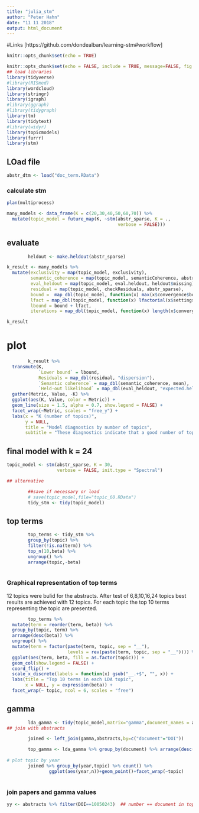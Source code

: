 ```yaml
---
title: "julia_stm"
author: "Peter Hahn"
date: "11 11 2018"
output: html_document
---
```

#Links
[https://github.com/dondealban/learning-stm#workflow]

```r
knitr::opts_chunk$set(echo = TRUE)
```

```r
knitr::opts_chunk$set(echo = FALSE, include = TRUE, message=FALSE, fig.width = 12, fig.height = 8)
## load libraries
library(tidyverse)
#library(RISmed)
library(wordcloud)
library(stringr)
library(igraph)
#library(ggraph)
#library(tidygraph)
library(tm)
library(tidytext)
#library(widyr)
library(topicmodels)
library(furrr)
library(stm)
```

## LOad file
```r
abstr_dtm <- load("doc_term.RData")
```

### calculate stm

```r
plan(multiprocess)

many_models <- data_frame(K = c(20,30,40,50,60,70)) %>%
  mutate(topic_model = future_map(K, ~stm(abstr_sparse, K = .,
                                          verbose = FALSE)))
```

## evaluate

```r
        heldout <- make.heldout(abstr_sparse)

k_result <- many_models %>%
  mutate(exclusivity = map(topic_model, exclusivity),
         semantic_coherence = map(topic_model, semanticCoherence, abstr_sparse),
         eval_heldout = map(topic_model, eval.heldout, heldout$missing),
         residual = map(topic_model, checkResiduals, abstr_sparse),
         bound =  map_dbl(topic_model, function(x) max(x$convergence$bound)),
         lfact = map_dbl(topic_model, function(x) lfactorial(x$settings$dim$K)),
         lbound = bound + lfact,
         iterations = map_dbl(topic_model, function(x) length(x$convergence$bound)))

k_result
```

# plot

```r
        k_result %>%
  transmute(K,
            `Lower bound` = lbound,
            Residuals = map_dbl(residual, "dispersion"),
            `Semantic coherence` = map_dbl(semantic_coherence, mean),
            `Held-out likelihood` = map_dbl(eval_heldout, "expected.heldout")) %>%
  gather(Metric, Value, -K) %>%
  ggplot(aes(K, Value, color = Metric)) +
  geom_line(size = 1.5, alpha = 0.7, show.legend = FALSE) +
  facet_wrap(~Metric, scales = "free_y") +
  labs(x = "K (number of topics)",
       y = NULL,
       title = "Model diagnostics by number of topics",
       subtitle = "These diagnostics indicate that a good number of topics would be around 24")
```

## final model with k = 24

```r
topic_model <- stm(abstr_sparse, K = 30, 
                   verbose = FALSE, init.type = "Spectral")

## alternative

```

```r
        ##save if necessary or load
        # save(topic_model,file="topic_60.RData")
        tidy_stm <- tidy(topic_model)
```
## top terms

```r
        top_terms <- tidy_stm %>% 
        group_by(topic) %>%
        filter(!is.na(term)) %>% 
        top_n(10,beta) %>% 
        ungroup() %>% 
        arrange(topic,-beta)
        
```

### Graphical representation of top terms
12 topics were bulid for the abstracts. After test of 6,8,10,16,24 topics best results are achieved with 12 topics.
For each topic the top 10 terms representing the topic are presented.
```r
        top_terms %>% 
  mutate(term = reorder(term, beta)) %>%
  group_by(topic, term) %>%    
  arrange(desc(beta)) %>%  
  ungroup() %>%
  mutate(term = factor(paste(term, topic, sep = "__"), 
                       levels = rev(paste(term, topic, sep = "__")))) %>%
  ggplot(aes(term, beta, fill = as.factor(topic))) +
  geom_col(show.legend = FALSE) +
  coord_flip() +
  scale_x_discrete(labels = function(x) gsub("__.+$", "", x)) +
  labs(title = "Top 10 terms in each LDA topic",
       x = NULL, y = expression(beta)) +
  facet_wrap(~ topic, ncol = 6, scales = "free")

```

## gamma
```r
        lda_gamma <- tidy(topic_model,matrix="gamma",document_names = abstr_sparse[])
## join with abstracts   

        joined <- left_join(gamma,abstracts,by=c("document"="DOI"))

        top_gamma <- lda_gamma %>% group_by(document) %>% arrange(desc(gamma)) %>% top_n(2,gamma) %>% arrange(desc(document))
        
# plot topic by year
        joined %>% group_by(year,topic) %>% count() %>% 
                ggplot(aes(year,n))+geom_point()+facet_wrap(~topic)
        
```

### join papers and gamma values

```r
yy <- abstracts %>% filter(DOI==10050243)  ## number == document in topic_model
```

